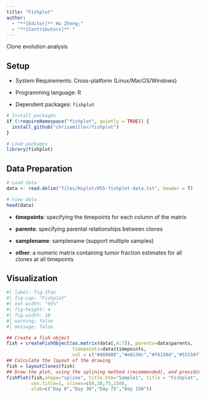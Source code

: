 ```yaml
---
title: "Fishplot"
author:
  - "**[Editor]** Hu Zheng;"
  - "**[Contributors]** "
---
```


Clone evolution analysis

## Setup

-   System Requirements: Cross-platform (Linux/MacOS/Windows)

-   Programming language: R

-   Dependent packages: `fishplot`

```r
# Install packages
if (!requireNamespace("fishplot", quietly = TRUE)) {
  install_github("chrisamiller/fishplot")
}

# Load packages
library(fishplot)
```

## Data Preparation

```r
# Load data
data <- read.delim("files/Hiplot/055-fishplot-data.txt", header = T)

# View data
head(data)
```

- **timepoints**: specifying the timepoints for each column of the matrix

- **parents**: specifying parental relationships between clones

- **samplename**: samplename (support multiple samples)

- **other**: a numeric matrix containing tumor fraction estimates for all clones at all timepoints

## Visualization

```r
#| label: fig-1Fan
#| fig-cap: "Fishplot"
#| out.width: "95%"
#| fig-height: 4
#| fig-width: 10
#| warning: false
#| message: false

## Create a fish object
fish = createFishObject(as.matrix(data[,4:7]), parents=data$parents, 
                        timepoints=data$timepoints, 
                        col = c("#888888","#e8130c","#f8150d","#55158f"))
## Calculate the layout of the drawing
fish = layoutClones(fish)
## Draw the plot, using the splining method (recommended), and providing both timepoints to label and a plot title
fishPlot(fish,shape="spline", title.btm="Sample1", title = "Fishplot",
         cex.title=1, vlines=c(0,30,75,150), 
         vlab=c("Day 0","Day 30","Day 75","Day 150"))
```


